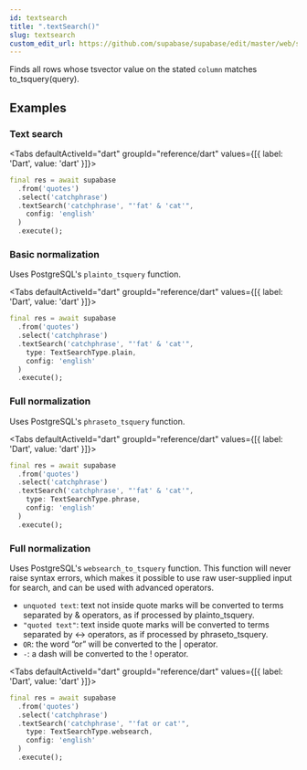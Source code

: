 ```yaml
---
id: textsearch
title: ".textSearch()"
slug: textsearch
custom_edit_url: https://github.com/supabase/supabase/edit/master/web/spec/dart.yml
---
```



Finds all rows whose tsvector value on the stated `column` matches to_tsquery(query).




















## Examples

### Text search



<Tabs
  defaultActiveId="dart"
  groupId="reference/dart"
  values={[{ label: 'Dart', value: 'dart' }]}>

<TabsPanel id="dart" label="dart">

```dart
final res = await supabase
  .from('quotes')
  .select('catchphrase')
  .textSearch('catchphrase', "'fat' & 'cat'", 
    config: 'english' 
  )
  .execute();
```


</TabsPanel>

</Tabs>

### Basic normalization

Uses PostgreSQL's `plainto_tsquery` function.

<Tabs
  defaultActiveId="dart"
  groupId="reference/dart"
  values={[{ label: 'Dart', value: 'dart' }]}>

<TabsPanel id="dart" label="dart">

```dart
final res = await supabase
  .from('quotes')
  .select('catchphrase')
  .textSearch('catchphrase', "'fat' & 'cat'",  
    type: TextSearchType.plain,
    config: 'english' 
  )
  .execute();
```


</TabsPanel>

</Tabs>

### Full normalization

Uses PostgreSQL's `phraseto_tsquery` function.

<Tabs
  defaultActiveId="dart"
  groupId="reference/dart"
  values={[{ label: 'Dart', value: 'dart' }]}>

<TabsPanel id="dart" label="dart">

```dart
final res = await supabase
  .from('quotes')
  .select('catchphrase')
  .textSearch('catchphrase', "'fat' & 'cat'",  
    type: TextSearchType.phrase,
    config: 'english' 
  )
  .execute();
```


</TabsPanel>

</Tabs>

### Full normalization

Uses PostgreSQL's `websearch_to_tsquery` function. 
This function will never raise syntax errors, which makes it possible to use raw user-supplied input for search, and can be used 
with advanced operators.

- `unquoted text`: text not inside quote marks will be converted to terms separated by & operators, as if processed by plainto_tsquery.
- `"quoted text"`: text inside quote marks will be converted to terms separated by <-> operators, as if processed by phraseto_tsquery.
- `OR`: the word “or” will be converted to the | operator.
- `-`: a dash will be converted to the ! operator.


<Tabs
  defaultActiveId="dart"
  groupId="reference/dart"
  values={[{ label: 'Dart', value: 'dart' }]}>

<TabsPanel id="dart" label="dart">

```dart
final res = await supabase
  .from('quotes')
  .select('catchphrase')
  .textSearch('catchphrase', "'fat or cat'",  
    type: TextSearchType.websearch,
    config: 'english'
  )
  .execute();
```


</TabsPanel>

</Tabs>